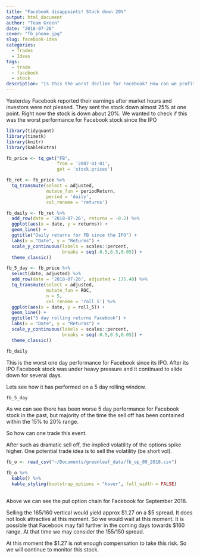 ```yaml
---
title: "Facebook disappoints! Stock down 20%"
output: html_document
author: "Team Green"
date: "2018-07-26"
cover: "fb_phone.jpg"
slug: facebook-idea
categories:
  - Trades
  - Ideas
tags:
  - trade
  - facebook
  - stock
description: "Is this the worst decline for Facebook? How can we profit from this?"
---
```


Yesterday Facebook reported their earnings after market hours and investors were not pleased. They sent the stock down almost 25% at one point. Right now the stock is down about 20%. We wanted to check if this was the worst performance for Facebook stock since the IPO

```r
library(tidyquant)
library(timetk)
library(knitr)
library(kableExtra)
```

```r
fb_price <- tq_get("FB",
                   from = '2007-01-01',
                   get = 'stock.prices')

fb_ret <- fb_price %>%
  tq_transmute(select = adjusted,
               mutate_fun = periodReturn,
               period = 'daily',
               col_rename = 'returns')

fb_daily <- fb_ret %>%
  add_row(date = '2018-07-26', returns = -0.2) %>%
  ggplot(aes(x = date, y = returns)) +
  geom_line() +
  ggtitle("Daily returns for FB since the IPO") +
  labs(x = "Date", y = "Returns") +
  scale_y_continuous(labels = scales::percent,
                     breaks = seq(-0.5,0.5,0.05)) +
  theme_classic()

fb_5_day <- fb_price %>%
  select(date, adjusted) %>%
  add_row(date = '2018-07-26', adjusted = 175.40) %>%
  tq_transmute(select = adjusted,
               mutate_fun = ROC,
               n = 5,
               col_rename = 'roll_5') %>%
  ggplot(aes(x = date, y = roll_5)) +
  geom_line() +
  ggtitle("5 day rolling returns Facebook") +
  labs(x = "Date", y = "Returns") +
  scale_y_continuous(labels = scales::percent,
                     breaks = seq(-0.5,0.5,0.05)) +
  theme_classic()


```


```r
fb_daily
```

This is the worst one day performance for Facebook since its IPO. After its IPO Facebook stock was under heavy pressure and it continued to slide down for several days.

Lets see how it has performed on a 5 day rolling window.

```r
fb_5_day
```

As we can see there has been worse 5 day performance for Facebook stock in the past, but majority of the time the sell off has been contained within the 15% to 20% range.

So how can one trade this event.

After such as dramatic sell off, the implied volatility of the options spike higher. One potential trade idea is to sell the volatility (be short vol).


```r

fb_o <- read_csv("~/Documents/greenleaf_data/fb_op_09_2018.csv")

```

```r

fb_o %>%
  kable() %>%
  kable_styling(bootstrap_options = "hover", full_width = FALSE)
  

```

Above we can see the put option chain for Facebook for September 2018. 

Selling the 165/160 vertical would yield approx \$1.27 on a \$5 spread. It does not look attractive at this moment. So we would wait at this moment. It is possible that Facebook may fall further in the coming days towards \$160 range. At that time we may consider the 155/150 spread. 

At this moment the \$1.27 is not enough compensation to take this risk. So we will continue to monitor this stock.



